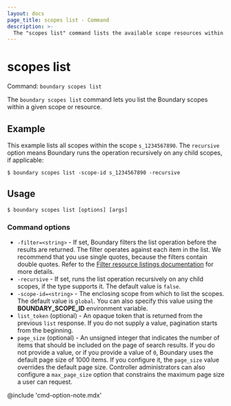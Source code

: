 ```yaml
---
layout: docs
page_title: scopes list - Command
description: >-
  The "scopes list" command lists the available scope resources within a scope or resource.
---
```


# scopes list

Command: `boundary scopes list`

The `boundary scopes list` command lets you list the Boundary scopes within a given scope or resource.

## Example

This example lists all scopes within the scope `s_1234567890`.
The `recursive` option means Boundary runs the operation recursively on any child scopes, if applicable:

```shell-session
$ boundary scopes list -scope-id s_1234567890 -recursive
```

## Usage

<CodeBlockConfig hideClipboard>

```shell-session
$ boundary scopes list [options] [args]
```

</CodeBlockConfig>

### Command options

- `-filter=<string>` - If set, Boundary filters the list operation before the results are returned.
The filter operates against each item in the list.
We recommend that you use single quotes, because the filters contain double quotes.
Refer to the [Filter resource listings documentation](/boundary/docs/concepts/filtering/resource-listing) for more details.
- `-recursive` - If set, runs the list operation recursively on any child scopes, if the type supports it.
The default value is `false`.
- `-scope-id=<string>` - The enclosing scope from which to list the scopes.
The default value is `global`.
You can also specify this value using the **BOUNDARY_SCOPE_ID** environment variable.
- `list_token` (optional) - An opaque token that is returned from the previous `list` response.
If you do not supply a value, pagination starts from the beginning.
- `page_size` (optional) - An unsigned integer that indicates the number of items that should be included on the page of search results.
If you do not provide a value, or if you provide a value of `0`, Boundary uses the default page size of 1000 items.
If you configure it, the `page_size` value overrides the default page size.
Controller administrators can also configure a `max_page_size` option that constrains the maximum page size a user can request.

@include 'cmd-option-note.mdx'